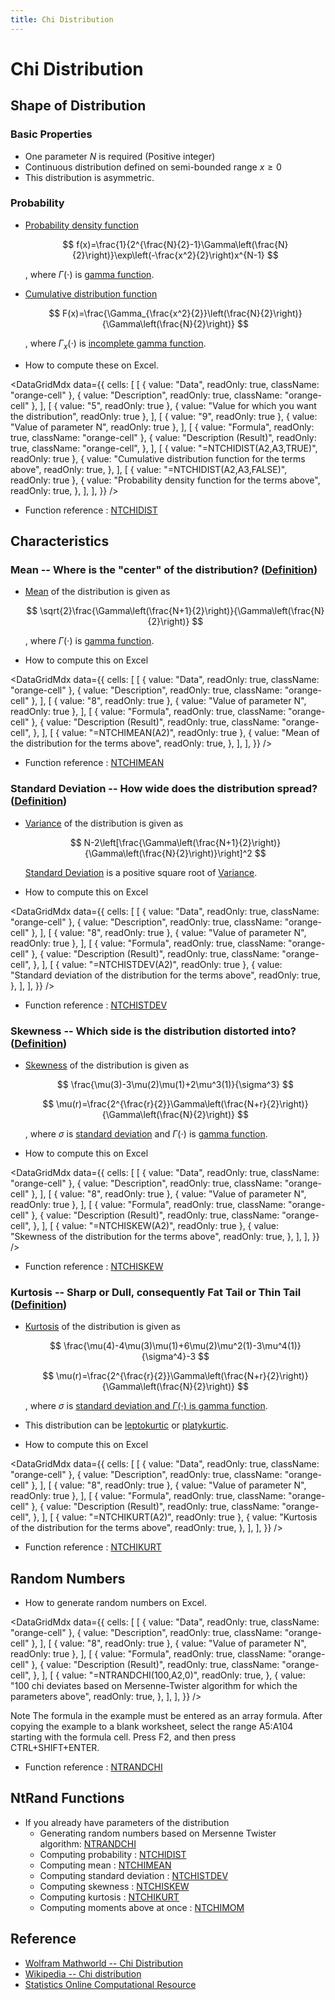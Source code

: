 ```yaml
---
title: Chi Distribution
---
```



# Chi Distribution

## Shape of Distribution

### Basic Properties

- One parameter $N$ is required (Positive integer)
- Continuous distribution defined on semi-bounded range $x \geq 0$
- This distribution is asymmetric.

### Probability

- [Probability density function](/docs/glossary#probability-density-function)

  $$
  f(x)=\frac{1}{2^{\frac{N}{2}-1}\Gamma\left(\frac{N}{2}\right)}\exp\left(-\frac{x^2}{2}\right)x^{N-1}
  $$

  , where $\Gamma(\cdot)$ is [gamma function](/docs/glossary#gamma-function).

- [Cumulative distribution function](/docs/glossary#cumulative-distribution-function)

  $$
  F(x)=\frac{\Gamma_{\frac{x^2}{2}}\left(\frac{N}{2}\right)}{\Gamma\left(\frac{N}{2}\right)}
  $$

  , where $\Gamma_{x}(\cdot)$ is [incomplete gamma function](/docs/glossary#incomplete-gamma-function).

- How to compute these on Excel.

<DataGridMdx
  data={{
    cells: [
      [
        { value: "Data", readOnly: true, className: "orange-cell" },
        { value: "Description", readOnly: true, className: "orange-cell" },
      ],
      [
        { value: "5", readOnly: true },
        { value: "Value for which you want the distribution", readOnly: true },
      ],
      [
        { value: "9", readOnly: true },
        { value: "Value of parameter N", readOnly: true },
      ],
      [
        { value: "Formula", readOnly: true, className: "orange-cell" },
        {
          value: "Description (Result)",
          readOnly: true,
          className: "orange-cell",
        },
      ],
      [
        { value: "=NTCHIDIST(A2,A3,TRUE)", readOnly: true },
        {
          value: "Cumulative distribution function for the terms above",
          readOnly: true,
        },
      ],
      [
        { value: "=NTCHIDIST(A2,A3,FALSE)", readOnly: true },
        {
          value: "Probability density function for the terms above",
          readOnly: true,
        },
      ],
    ],
  }}
/>

- Function reference : [NTCHIDIST](../03-function-reference/02-distribution-functions/010-ntchidist.mdx)

## Characteristics

### Mean -- Where is the "center" of the distribution? ([Definition](/docs/glossary#mean))

- [Mean](/docs/glossary#mean) of the distribution is given as

  $$
  \sqrt{2}\frac{\Gamma\left(\frac{N+1}{2}\right)}{\Gamma\left(\frac{N}{2}\right)}
  $$

  , where $\Gamma(\cdot)$ is [gamma function](/docs/glossary#gamma-function).

- How to compute this on Excel

<DataGridMdx
  data={{
    cells: [
      [
        { value: "Data", readOnly: true, className: "orange-cell" },
        { value: "Description", readOnly: true, className: "orange-cell" },
      ],
      [
        { value: "8", readOnly: true },
        { value: "Value of parameter N", readOnly: true },
      ],
      [
        { value: "Formula", readOnly: true, className: "orange-cell" },
        {
          value: "Description (Result)",
          readOnly: true,
          className: "orange-cell",
        },
      ],
      [
        { value: "=NTCHIMEAN(A2)", readOnly: true },
        {
          value: "Mean of the distribution for the terms above",
          readOnly: true,
        },
      ],
    ],
  }}
/>

- Function reference : [NTCHIMEAN](../03-function-reference/02-distribution-functions/013-ntchimean.mdx)

### Standard Deviation -- How wide does the distribution spread? ([Definition](/docs/glossary#standard-deviation))

- [Variance](/docs/glossary#variance) of the distribution is given as

  $$
  N-2\left[\frac{\Gamma\left(\frac{N+1}{2}\right)}{\Gamma\left(\frac{N}{2}\right)}\right]^2
  $$

  [Standard Deviation](/docs/glossary#standard-deviation) is a positive square root of [Variance](/docs/glossary#variance).

- How to compute this on Excel

<DataGridMdx
  data={{
    cells: [
      [
        { value: "Data", readOnly: true, className: "orange-cell" },
        { value: "Description", readOnly: true, className: "orange-cell" },
      ],
      [
        { value: "8", readOnly: true },
        { value: "Value of parameter N", readOnly: true },
      ],
      [
        { value: "Formula", readOnly: true, className: "orange-cell" },
        {
          value: "Description (Result)",
          readOnly: true,
          className: "orange-cell",
        },
      ],
      [
        { value: "=NTCHISTDEV(A2)", readOnly: true },
        {
          value: "Standard deviation of the distribution for the terms above",
          readOnly: true,
        },
      ],
    ],
  }}
/>

- Function reference : [NTCHISTDEV](../03-function-reference/02-distribution-functions/016-ntchistdev.mdx)

### Skewness -- Which side is the distribution distorted into? ([Definition](/docs/glossary#skewness))

- [Skewness](/docs/glossary#skewness) of the distribution is given as

  $$
  \frac{\mu(3)-3\mu(2)\mu(1)+2\mu^3(1)}{\sigma^3}
  $$

  $$
  \mu(r)=\frac{2^{\frac{r}{2}}\Gamma\left(\frac{N+r}{2}\right)}{\Gamma\left(\frac{N}{2}\right)}
  $$

  , where $\sigma$ is [standard deviation](/docs/glossary#standard-deviation) and $\Gamma(\cdot)$ is [gamma function](/docs/glossary#gamma-function).

- How to compute this on Excel

<DataGridMdx
  data={{
    cells: [
      [
        { value: "Data", readOnly: true, className: "orange-cell" },
        { value: "Description", readOnly: true, className: "orange-cell" },
      ],
      [
        { value: "8", readOnly: true },
        { value: "Value of parameter N", readOnly: true },
      ],
      [
        { value: "Formula", readOnly: true, className: "orange-cell" },
        {
          value: "Description (Result)",
          readOnly: true,
          className: "orange-cell",
        },
      ],
      [
        { value: "=NTCHISKEW(A2)", readOnly: true },
        {
          value: "Skewness of the distribution for the terms above",
          readOnly: true,
        },
      ],
    ],
  }}
/>

- Function reference : [NTCHISKEW](../03-function-reference/02-distribution-functions/015-ntchiskew.mdx)

### Kurtosis -- Sharp or Dull, consequently Fat Tail or Thin Tail ([Definition](/docs/glossary#kurtosis))

- [Kurtosis](/docs/glossary#kurtosis) of the distribution is given as

  $$
  \frac{\mu(4)-4\mu(3)\mu(1)+6\mu(2)\mu^2(1)-3\mu^4(1)}{\sigma^4}-3
  $$

  $$
  \mu(r)=\frac{2^{\frac{r}{2}}\Gamma\left(\frac{N+r}{2}\right)}{\Gamma\left(\frac{N}{2}\right)}
  $$

  , where $\sigma$ is [standard deviation and $\Gamma(\cdot)$ is ](/docs/glossary#standard-deviation)[gamma function](/docs/glossary#gamma-function).

- This distribution can be [leptokurtic](/docs/glossary#leptokurtic) or [platykurtic](/docs/glossary#platykurtic).
- How to compute this on Excel

<DataGridMdx
  data={{
    cells: [
      [
        { value: "Data", readOnly: true, className: "orange-cell" },
        { value: "Description", readOnly: true, className: "orange-cell" },
      ],
      [
        { value: "8", readOnly: true },
        { value: "Value of parameter N", readOnly: true },
      ],
      [
        { value: "Formula", readOnly: true, className: "orange-cell" },
        {
          value: "Description (Result)",
          readOnly: true,
          className: "orange-cell",
        },
      ],
      [
        { value: "=NTCHIKURT(A2)", readOnly: true },
        {
          value: "Kurtosis of the distribution for the terms above",
          readOnly: true,
        },
      ],
    ],
  }}
/>

- Function reference : [NTCHIKURT](../03-function-reference/02-distribution-functions/012-ntchikurt.mdx)

## Random Numbers

- How to generate random numbers on Excel.

<DataGridMdx
  data={{
    cells: [
      [
        { value: "Data", readOnly: true, className: "orange-cell" },
        { value: "Description", readOnly: true, className: "orange-cell" },
      ],
      [
        { value: "8", readOnly: true },
        { value: "Value of parameter N", readOnly: true },
      ],
      [
        { value: "Formula", readOnly: true, className: "orange-cell" },
        {
          value: "Description (Result)",
          readOnly: true,
          className: "orange-cell",
        },
      ],
      [
        {
          value: "=NTRANDCHI(100,A2,0)",
          readOnly: true,
        },
        {
          value:
            "100 chi deviates based on Mersenne-Twister algorithm for which the parameters above",
          readOnly: true,
        },
      ],
    ],
  }}
/>

Note The formula in the example must be entered as an array formula. After copying the example to a blank worksheet, select the range A5:A104 starting with the formula cell. Press F2, and then press CTRL+SHIFT+ENTER.

- Function reference : [NTRANDCHI](../03-function-reference/01-random-numbers/01-single-series/03-ntrandchi.mdx)

## NtRand Functions

- If you already have parameters of the distribution
  - Generating random numbers based on Mersenne Twister algorithm: [NTRANDCHI](../03-function-reference/01-random-numbers/01-single-series/03-ntrandchi.mdx)
  - Computing probability : [NTCHIDIST](../03-function-reference/02-distribution-functions/010-ntchidist.mdx)
  - Computing mean : [NTCHIMEAN](../03-function-reference/02-distribution-functions/013-ntchimean.mdx)
  - Computing standard deviation : [NTCHISTDEV](../03-function-reference/02-distribution-functions/015-ntchiskew.mdx)
  - Computing skewness : [NTCHISKEW](../03-function-reference/02-distribution-functions/015-ntchiskew.mdx)
  - Computing kurtosis : [NTCHIKURT](../03-function-reference/02-distribution-functions/012-ntchikurt.mdx)
  - Computing moments above at once : [NTCHIMOM](../03-function-reference/02-distribution-functions/014-ntchimom.mdx)

## Reference

- [Wolfram Mathworld -- Chi Distribution](http://mathworld.wolfram.com/ChiDistribution.html)
- [Wikipedia -- Chi distribution](http://en.wikipedia.org/wiki/Chi_distribution)
- [Statistics Online Computational Resource](http://www.socr.ucla.edu/htmls/SOCR_Distributions.html)
